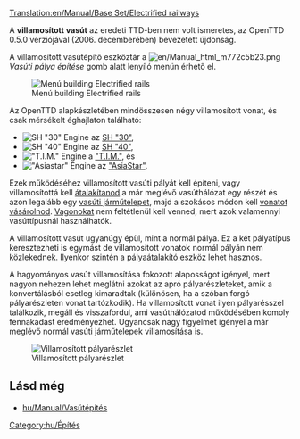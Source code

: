 [[Translation:en/Manual/Base Set/Electrified railways]]
{{hu/Vasúti pálya típusai}}

A '''villamosított vasút''' az eredeti TTD-ben nem volt ismeretes, az OpenTTD 0.5.0 verziójával (2006. decemberében) bevezetett újdonság.

A villamosított vasútépítő eszköztár a [[File:en/Manual html m772c5b23.png]] ''Vasúti pálya építése'' gomb alatt lenyíló menün érhető el.

[[File:hu/Openttd-rail1.png|none|Menú building Electrified rails]]

Az OpenTTD alapkészletében mindösszesen négy villamosított vonat, és csak mérsékelt éghajlaton található:
*[[File:en/Sh30.png|SH "30" Engine]] az [[hu/Manual/Base Set/Trains/SH "30"|SH "30"]],
*[[File:en/Sh40.png|SH "40" Engine]] az [[hu/Manual/Base Set/Trains/SH "40"|SH "40"]],
*[[File:en/Tim.png|"T.I.M." Engine]] a [[hu/Manual/Base Set/Trains/T.I.M.|"T.I.M."]], és
*[[File:en/Asiastar.png|"Asiastar" Engine]] az [[hu/Manual/Base Set/Trains/AsiaStar|"AsiaStar"]].

Ezek működéséhez villamosított vasúti pályát kell építeni, vagy villamosítottá kell [[hu/Manual/Sínek átalakítása|átalakítanod]] a már meglévő vasúthálózat egy részét és azon legalább egy [[hu/Manual/Járműtelepek|vasúti járműtelepet]], majd a szokásos módon kell [[hu/Manual/Vonatok vétele és eladása|vonatot vásárolnod]]. [[hu/Manual/Vonatok#a-vasuti-kocsik-listaja|Vagonokat]] nem feltétlenül kell venned, mert azok valamennyi vasúttípusnál használhatók.

A villamosított vasút ugyanúgy épül, mint a normál pálya. Ez a két pályatípus keresztezheti is egymást de villamosított vonatok normál pályán nem közlekednek. Ilyenkor szintén a [[hu/Manual/Sínek átalakítása|pályaátalakító eszköz]] lehet hasznos.

A hagyományos vasút villamosítása fokozott alaposságot igényel, mert nagyon nehezen lehet meglátni azokat az apró pályarészleteket, amik a konvertálásból esetleg kimaradtak (különösen, ha a szóban forgó pályarészleten vonat tartózkodik). Ha villamosított vonat ilyen pályarésszel találkozik, megáll és visszafordul, ami vasúthálózatod működésében komoly fennakadást eredményezhet. Ugyancsak nagy figyelmet igényel a már meglévő normál vasúti járműtelepek villamosítása is.

[[File:en/Erailways.png|none|frame|Villamosított pályarészlet]]


==Lásd még==
*[[hu/Manual/Vasútépítés]]

[[Category:hu/Építés]]